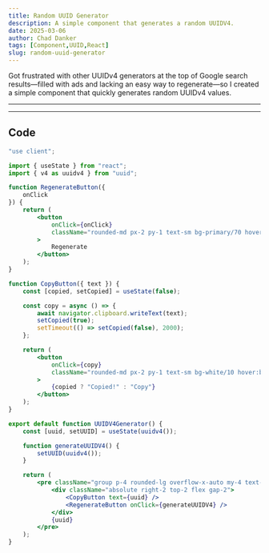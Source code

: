 ```yaml
---
title: Random UUID Generator
description: A simple component that generates a random UUIDV4.
date: 2025-03-06
author: Chad Danker
tags: [Component,UUID,React]
slug: random-uuid-generator
---
```


Got frustrated with other UUIDv4 generators at the top of Google search results—filled with ads and lacking an easy way to regenerate—so I created a simple component that quickly generates random UUIDv4 values.

---

<UUIDV4Generator />

---

## Code

```jsx
"use client";

import { useState } from "react";
import { v4 as uuidv4 } from "uuid";

function RegenerateButton({
    onClick
}) {
    return (
        <button
            onClick={onClick}
            className="rounded-md px-2 py-1 text-sm bg-primary/70 hover:bg-primary/90 transition-colors cursor-pointer"
        >
            Regenerate
        </button>
    );
}

function CopyButton({ text }) {
    const [copied, setCopied] = useState(false);

    const copy = async () => {
        await navigator.clipboard.writeText(text);
        setCopied(true);
        setTimeout(() => setCopied(false), 2000);
    };

    return (
        <button
            onClick={copy}
            className="rounded-md px-2 py-1 text-sm bg-white/10 hover:bg-white/20 transition-colors cursor-pointer"
        >
            {copied ? "Copied!" : "Copy"}
        </button>
    );
}

export default function UUIDV4Generator() {
    const [uuid, setUUID] = useState(uuidv4());

    function generateUUIDV4() {
        setUUID(uuidv4());
    }

    return (
        <pre className="group p-4 rounded-lg overflow-x-auto my-4 text-white bg-black/75 relative">
            <div className="absolute right-2 top-2 flex gap-2">
                <CopyButton text={uuid} />
                <RegenerateButton onClick={generateUUIDV4} />
            </div>
            {uuid}
        </pre>
    );
}
```

